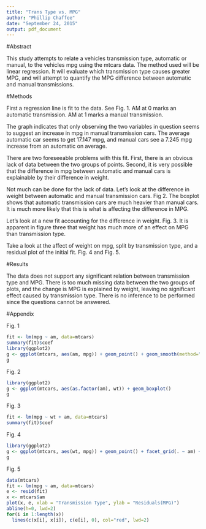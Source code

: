 ```yaml
---
title: "Trans Type vs. MPG"
author: "Phillip Chaffee"
date: "September 24, 2015"
output: pdf_document
---
```


#Abstract

This study attempts to relate a vehicles transmission type, automatic or manual, to the vehicles mpg using the mtcars data. The method used will be linear regression. It will evaluate which transmission type causes greater MPG, and will attempt to quantify the MPG difference between automatic and manual transmissions.

#Methods

First a regression line is fit to the data. See Fig. 1. AM at 0 marks an automatic transmission. AM at 1 marks a manual transmission.

The graph indicates that only observing the two variables in question seems to suggest an increase in mpg in manual transmission cars. The average automatic car seems to get 17.147 mpg, and manual cars see a 7.245 mpg increase from an automatic on average.

There are two foreseeable problems with this fit. First, there is an obvious lack of data between the two groups of points. Second, it is very possible that the difference in mpg between automatic and manual cars is explainable by their difference in weight.

Not much can be done for the lack of data. Let's look at the difference in weight between automatic and manual transmission cars. Fig 2. The boxplot shows that automatic transmission cars are much heavier than manual cars. It is much more likely that this is what is affecting the difference in MPG.

Let's look at a new fit accounting for the difference in weight. Fig. 3. It is apparent in figure three that weight has much more of an effect on MPG than transmission type.

Take a look at the affect of weight on mpg, split by transmission type, and a residual plot of the initial fit. Fig. 4 and Fig. 5.

#Results

The data does not support any significant relation between transmission type and MPG. There is too much missing data between the two groups of plots, and the change is MPG is explained by weight, leaving no significant effect caused by transmission type. There is no inference to be performed since the questions cannot be answered.

#Appendix

Fig. 1
```r
fit <- lm(mpg ~ am, data=mtcars)
summary(fit)$coef
library(ggplot2)
g <- ggplot(mtcars, aes(am, mpg)) + geom_point() + geom_smooth(method="lm")
g
```

Fig. 2
```r

library(ggplot2)
g <- ggplot(mtcars, aes(as.factor(am), wt)) + geom_boxplot()
g
```

Fig. 3
```r
fit <- lm(mpg ~ wt + am, data=mtcars)
summary(fit)$coef
```

Fig. 4
```r
library(ggplot2)
g <- ggplot(mtcars, aes(wt, mpg)) + geom_point() + facet_grid(. ~ am) + geom_smooth(method="lm")
g
```

Fig. 5
```r
data(mtcars)
fit <- lm(mpg ~ am, data=mtcars)
e <- resid(fit)
x <- mtcars$am
plot(x, e, xlab = "Transmission Type", ylab = "Residuals(MPG)")
abline(h=0, lwd=2)
for(i in 1:length(x))
  lines(c(x[i], x[i]), c(e[i], 0), col="red", lwd=2)
```